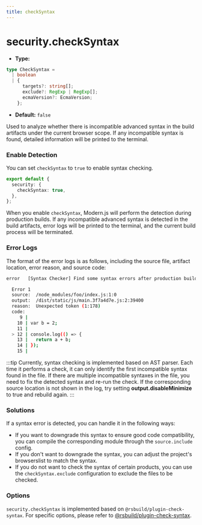 ```yaml
---
title: checkSyntax
---
```


# security.checkSyntax

- **Type:**

```ts
type CheckSyntax =
  | boolean
  | {
      targets?: string[];
      exclude?: RegExp | RegExp[];
      ecmaVersion?: EcmaVersion;
    };
```

- **Default:** `false`

Used to analyze whether there is incompatible advanced syntax in the build artifacts under the current browser scope. If any incompatible syntax is found, detailed information will be printed to the terminal.

### Enable Detection

You can set `checkSyntax` to `true` to enable syntax checking.

```ts
export default {
  security: {
    checkSyntax: true,
  },
};
```

When you enable `checkSyntax`, Modern.js will perform the detection during production builds. If any incompatible advanced syntax is detected in the build artifacts, error logs will be printed to the terminal, and the current build process will be terminated.

### Error Logs

The format of the error logs is as follows, including the source file, artifact location, error reason, and source code:

```bash
error   [Syntax Checker] Find some syntax errors after production build:

  Error 1
  source:  /node_modules/foo/index.js:1:0
  output:  /dist/static/js/main.3f7a4d7e.js:2:39400
  reason:  Unexpected token (1:178)
  code:
     9 |
    10 | var b = 2;
    11 |
  > 12 | console.log(() => {
    13 |   return a + b;
    14 | });
    15 |
```

:::tip
Currently, syntax checking is implemented based on AST parser. Each time it performs a check, it can only identify the first incompatible syntax found in the file. If there are multiple incompatible syntaxes in the file, you need to fix the detected syntax and re-run the check.
If the corresponding source location is not shown in the log, try setting **output.disableMinimize** to true and rebuild again.
:::

### Solutions

If a syntax error is detected, you can handle it in the following ways:

- If you want to downgrade this syntax to ensure good code compatibility, you can compile the corresponding module through the `source.include` config.
- If you don't want to downgrade the syntax, you can adjust the project's browserslist to match the syntax.
- If you do not want to check the syntax of certain products, you can use the `checkSyntax.exclude` configuration to exclude the files to be checked.

### Options

`security.checkSyntax` is implemented based on `@rsbuild/plugin-check-syntax`. For specific options, please refer to [@rsbuild/plugin-check-syntax](https://github.com/rspack-contrib/rsbuild-plugin-check-syntax).
